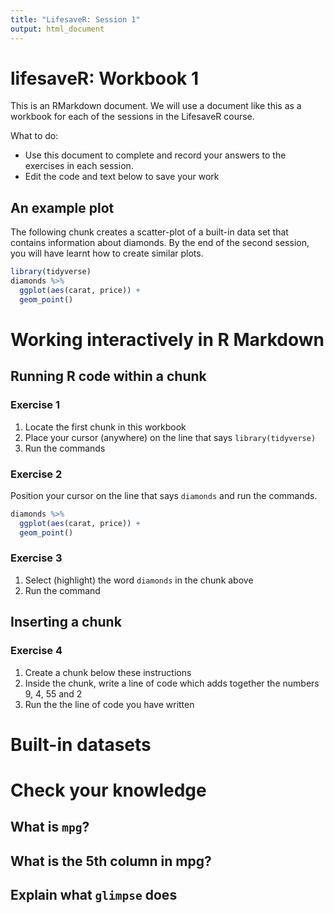 ```yaml
---
title: "LifesaveR: Session 1"
output: html_document
---
```


# lifesaveR: Workbook 1

This is an RMarkdown document. We will use a document like this as a workbook for 
each of the sessions in the LifesaveR course.

What to do: 

- Use this document to complete and record your answers to the exercises in each session.
- Edit the code and text below to save your work



## An example plot

The following chunk creates a scatter-plot of a built-in data set that contains information about diamonds. By the end of
the second session, you will have learnt how to create similar plots.

```r
library(tidyverse)
diamonds %>%
  ggplot(aes(carat, price)) +
  geom_point()
```

# Working interactively in R Markdown {#interactive}

## Running R code within a chunk

### Exercise 1

1. Locate the first chunk in this workbook
1. Place your cursor (anywhere) on the line that says `library(tidyverse)`
1. Run the commands

### Exercise 2

Position your cursor on the line that says `diamonds` and run the commands.

```r
diamonds %>%
  ggplot(aes(carat, price)) +
  geom_point()
```

### Exercise 3

1. Select (highlight) the word `diamonds` in the chunk above
1. Run the command

## Inserting a chunk

### Exercise 4

1. Create a chunk below these instructions
1. Inside the chunk, write a line of code which adds together the numbers 9, 4, 55 and 2
1. Run the the line of code you have written

# Built-in datasets

# Check your knowledge

## What is `mpg`?

## What is the 5th column in mpg?

## Explain what `glimpse` does
